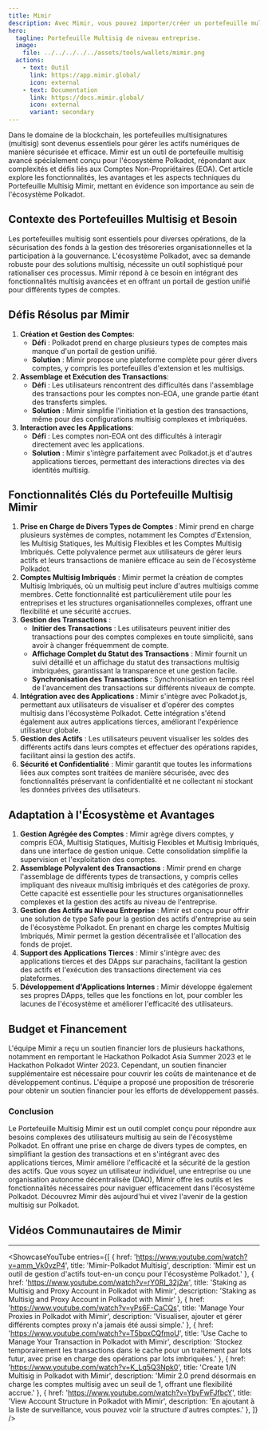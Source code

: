 ```yaml
---
title: Mimir
description: Avec Mimir, vous pouvez importer/créer un portefeuille multisig, transférer des actifs, staker des DOT de manière native...
hero:
  tagline: Portefeuille Multisig de niveau entreprise.
  image: 
    file: ../../../../../assets/tools/wallets/mimir.png
  actions:
    - text: Outil
      link: https://app.mimir.global/
      icon: external
    - text: Documentation
      link: https://docs.mimir.global/
      icon: external
      variant: secondary
---
```



Dans le domaine de la blockchain, les portefeuilles multisignatures (multisig) sont devenus essentiels pour gérer les actifs numériques de manière sécurisée et efficace. Mimir est un outil de portefeuille multisig avancé spécialement conçu pour l'écosystème Polkadot, répondant aux complexités et défis liés aux Comptes Non-Propriétaires (EOA). Cet article explore les fonctionnalités, les avantages et les aspects techniques du Portefeuille Multisig Mimir, mettant en évidence son importance au sein de l'écosystème Polkadot.

## Contexte des Portefeuilles Multisig et Besoin
Les portefeuilles multisig sont essentiels pour diverses opérations, de la sécurisation des fonds à la gestion des trésoreries organisationnelles et la participation à la gouvernance. L'écosystème Polkadot, avec sa demande robuste pour des solutions multisig, nécessite un outil sophistiqué pour rationaliser ces processus. Mimir répond à ce besoin en intégrant des fonctionnalités multisig avancées et en offrant un portail de gestion unifié pour différents types de comptes.

## Défis Résolus par Mimir
1. **Création et Gestion des Comptes**:
    - **Défi** : Polkadot prend en charge plusieurs types de comptes mais manque d'un portail de gestion unifié.
    - **Solution** : Mimir propose une plateforme complète pour gérer divers comptes, y compris les portefeuilles d'extension et les multisigs.
2. **Assemblage et Exécution des Transactions**:
    - **Défi** : Les utilisateurs rencontrent des difficultés dans l'assemblage des transactions pour les comptes non-EOA, une grande partie étant des transferts simples.
    - **Solution** : Mimir simplifie l'initiation et la gestion des transactions, même pour des configurations multisig complexes et imbriquées.
3. **Interaction avec les Applications**:
    - **Défi** : Les comptes non-EOA ont des difficultés à interagir directement avec les applications.
    - **Solution** : Mimir s'intègre parfaitement avec Polkadot.js et d'autres applications tierces, permettant des interactions directes via des identités multisig.

## Fonctionnalités Clés du Portefeuille Multisig Mimir
1. **Prise en Charge de Divers Types de Comptes** : Mimir prend en charge plusieurs systèmes de comptes, notamment les Comptes d'Extension, les Multisig Statiques, les Multisig Flexibles et les Comptes Multisig Imbriqués. Cette polyvalence permet aux utilisateurs de gérer leurs actifs et leurs transactions de manière efficace au sein de l'écosystème Polkadot.
2. **Comptes Multisig Imbriqués** : Mimir permet la création de comptes Multisig Imbriqués, où un multisig peut inclure d'autres multisigs comme membres. Cette fonctionnalité est particulièrement utile pour les entreprises et les structures organisationnelles complexes, offrant une flexibilité et une sécurité accrues.
3. **Gestion des Transactions** :
   - **Initier des Transactions** : Les utilisateurs peuvent initier des transactions pour des comptes complexes en toute simplicité, sans avoir à changer fréquemment de compte.
   - **Affichage Complet du Statut des Transactions** : Mimir fournit un suivi détaillé et un affichage du statut des transactions multisig imbriquées, garantissant la transparence et une gestion facile.
   - **Synchronisation des Transactions** : Synchronisation en temps réel de l'avancement des transactions sur différents niveaux de compte.
4. **Intégration avec des Applications** : Mimir s'intègre avec Polkadot.js, permettant aux utilisateurs de visualiser et d'opérer des comptes multisig dans l'écosystème Polkadot. Cette intégration s'étend également aux autres applications tierces, améliorant l'expérience utilisateur globale.
5. **Gestion des Actifs** : Les utilisateurs peuvent visualiser les soldes des différents actifs dans leurs comptes et effectuer des opérations rapides, facilitant ainsi la gestion des actifs.
6. **Sécurité et Confidentialité** : Mimir garantit que toutes les informations liées aux comptes sont traitées de manière sécurisée, avec des fonctionnalités préservant la confidentialité et ne collectant ni stockant les données privées des utilisateurs.

## Adaptation à l'Écosystème et Avantages
1. **Gestion Agrégée des Comptes** : Mimir agrège divers comptes, y compris EOA, Multisig Statiques, Multisig Flexibles et Multisig Imbriqués, dans une interface de gestion unique. Cette consolidation simplifie la supervision et l'exploitation des comptes.
2. **Assemblage Polyvalent des Transactions** : Mimir prend en charge l'assemblage de différents types de transactions, y compris celles impliquant des niveaux multisig imbriqués et des catégories de proxy. Cette capacité est essentielle pour les structures organisationnelles complexes et la gestion des actifs au niveau de l'entreprise.
3. **Gestion des Actifs au Niveau Entreprise** : Mimir est conçu pour offrir une solution de type Safe pour la gestion des actifs d'entreprise au sein de l'écosystème Polkadot. En prenant en charge les comptes Multisig Imbriqués, Mimir permet la gestion décentralisée et l'allocation des fonds de projet.
4. **Support des Applications Tierces** : Mimir s'intègre avec des applications tierces et des DApps sur parachains, facilitant la gestion des actifs et l'exécution des transactions directement via ces plateformes.
5. **Développement d'Applications Internes** : Mimir développe également ses propres DApps, telles que les fonctions en lot, pour combler les lacunes de l'écosystème et améliorer l'efficacité des utilisateurs.

## Budget et Financement
L'équipe Mimir a reçu un soutien financier lors de plusieurs hackathons, notamment en remportant le Hackathon Polkadot Asia Summer 2023 et le Hackathon Polkadot Winter 2023. Cependant, un soutien financier supplémentaire est nécessaire pour couvrir les coûts de maintenance et de développement continus. L'équipe a proposé une proposition de trésorerie pour obtenir un soutien financier pour les efforts de développement passés.

### Conclusion
Le Portefeuille Multisig Mimir est un outil complet conçu pour répondre aux besoins complexes des utilisateurs multisig au sein de l'écosystème Polkadot. En offrant une prise en charge de divers types de comptes, en simplifiant la gestion des transactions et en s'intégrant avec des applications tierces, Mimir améliore l'efficacité et la sécurité de la gestion des actifs. Que vous soyez un utilisateur individuel, une entreprise ou une organisation autonome décentralisée (DAO), Mimir offre les outils et les fonctionnalités nécessaires pour naviguer efficacement dans l'écosystème Polkadot. Découvrez Mimir dès aujourd'hui et vivez l'avenir de la gestion multisig sur Polkadot.

## Vidéos Communautaires de Mimir
--------------
<ShowcaseYouTube
  entries={[
    {
      href: 'https://www.youtube.com/watch?v=amm_Vk0vzP4',
      title: 'Mimir-Polkadot Multisig',
      description: 'Mimir est un outil de gestion d\'actifs tout-en-un conçu pour l\'écosystème Polkadot.'
    },
        {
      href: 'https://www.youtube.com/watch?v=rY0RI_32j2w',
      title: 'Staking as Multisig and Proxy Account in Polkadot with Mimir',
      description: 'Staking as Multisig and Proxy Account in Polkadot with Mimir'
    },
            {
      href: 'https://www.youtube.com/watch?v=yPs6F-CaCQs',
      title: 'Manage Your Proxies in Polkadot with Mimir',
      description: 'Visualiser, ajouter et gérer différents comptes proxy n\'a jamais été aussi simple.'
    },
            {
      href: 'https://www.youtube.com/watch?v=T5bpxCQfmoU',
      title: 'Use Cache to Manage Your Transaction in Polkadot with Mimir',
      description: 'Stockez temporairement les transactions dans le cache pour un traitement par lots futur, avec prise en charge des opérations par lots imbriquées.'
    },
            {
      href: 'https://www.youtube.com/watch?v=K_Lq5Q3Npk0',
      title: 'Create 1/N Multisig in Polkadot with Mimir',
      description: 'Mimir 2.0 prend désormais en charge les comptes multisig avec un seuil de 1, offrant une flexibilité accrue.'
    },
            {
      href: 'https://www.youtube.com/watch?v=YbyFwFJfbcY',
      title: 'View Account Structure in Polkadot with Mimir',
      description: 'En ajoutant à la liste de surveillance, vous pouvez voir la structure d\'autres comptes.'
    },
  ]} />
